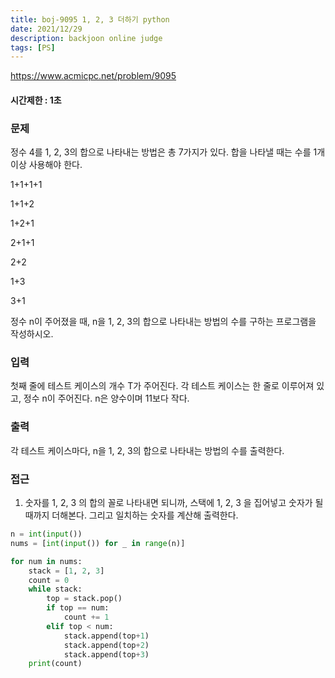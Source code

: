 ```yaml
---
title: boj-9095 1, 2, 3 더하기 python
date: 2021/12/29
description: backjoon online judge
tags: [PS]
---
```


https://www.acmicpc.net/problem/9095

#### 시간제한 : 1초

### 문제
정수 4를 1, 2, 3의 합으로 나타내는 방법은 총 7가지가 있다. 합을 나타낼 때는 수를 1개 이상 사용해야 한다.

1+1+1+1

1+1+2

1+2+1

2+1+1

2+2

1+3

3+1

정수 n이 주어졌을 때, n을 1, 2, 3의 합으로 나타내는 방법의 수를 구하는 프로그램을 작성하시오.

### 입력
첫째 줄에 테스트 케이스의 개수 T가 주어진다. 각 테스트 케이스는 한 줄로 이루어져 있고, 정수 n이 주어진다. n은 양수이며 11보다 작다.

### 출력
각 테스트 케이스마다, n을 1, 2, 3의 합으로 나타내는 방법의 수를 출력한다.

### 접근
1. 숫자를 1, 2, 3 의 합의 꼴로 나타내면 되니까, 스택에 1, 2, 3 을 집어넣고 숫자가 될때까지 더해본다. 그리고 일치하는 숫자를 계산해 출력한다.
```python
n = int(input())
nums = [int(input()) for _ in range(n)]

for num in nums:
    stack = [1, 2, 3]
    count = 0
    while stack:
        top = stack.pop()
        if top == num:
            count += 1
        elif top < num:
            stack.append(top+1)
            stack.append(top+2)
            stack.append(top+3)
    print(count)
```
